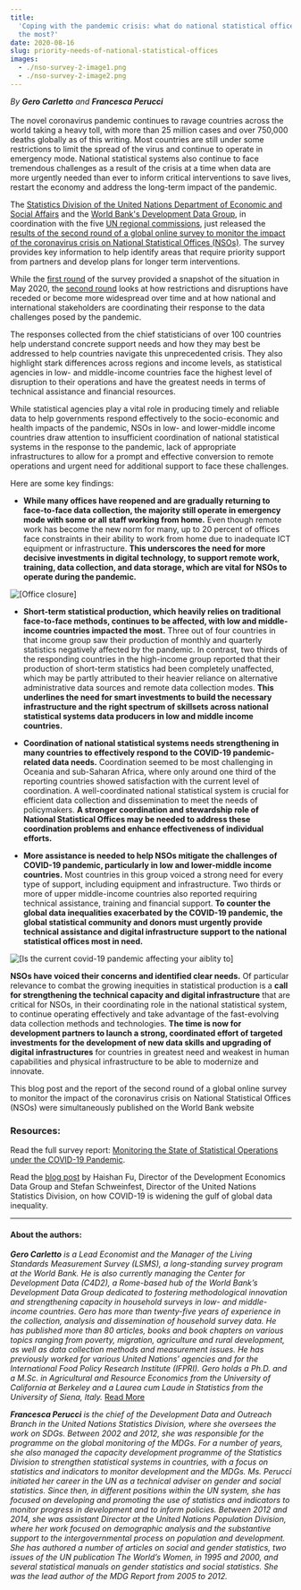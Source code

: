 ```yaml
---
title:
  'Coping with the pandemic crisis: what do national statistical offices need
  the most?'
date: 2020-08-16
slug: priority-needs-of-national-statistical-offices
images:
  - ./nso-survey-2-image1.png
  - ./nso-survey-2-image2.png
---
```



_By **Gero Carletto** and **Francesca Perucci**_<br/><br/>The novel coronavirus
pandemic continues to ravage countries across the world taking a heavy toll,
with more than 25 million cases and over 750,000 deaths globally as of this
writing. Most countries are still under some restrictions to limit the spread of
the virus and continue to operate in emergency mode. National statistical
systems also continue to face tremendous challenges as a result of the crisis at
a time when data are more urgently needed than ever to inform critical
interventions to save lives, restart the economy and address the long-term
impact of the pandemic.

The
[Statistics Division of the United Nations Department of Economic and Social Affairs](http://unstats.un.org/)
and the [World Bank's Development Data Group](http://data.worldbank.org/), in
coordination with the five
[UN regional commissions](http://www.regionalcommissions.org/about/the-regional-commissions/what-we-do/),
just released the
[results of the second round of a global online survey to monitor the impact of the coronavirus crisis on National Statistical Offices (NSOs)](https://unstats.un.org/unsd/covid19-response/covid19-nso-survey-report-2.pdf).
The survey provides key information to help identify areas that require priority
support from partners and develop plans for longer term interventions.

While the
[first round](https://unstats.un.org/unsd/covid19-response/covid19-nso-survey-report.pdf)
of the survey provided a snapshot of the situation in May 2020, the
[second round](https://unstats.un.org/unsd/covid19-response/covid19-nso-survey-report-2.pdf)
looks at how restrictions and disruptions have receded or become more widespread
over time and at how national and international stakeholders are coordinating
their response to the data challenges posed by the pandemic.

The responses collected from the chief statisticians of over 100 countries help
understand concrete support needs and how they may best be addressed to help
countries navigate this unprecedented crisis. They also highlight stark
differences across regions and income levels, as statistical agencies in low-
and middle-income countries face the highest level of disruption to their
operations and have the greatest needs in terms of technical assistance and
financial resources.

While statistical agencies play a vital role in producing timely and reliable
data to help governments respond effectively to the socio-economic and health
impacts of the pandemic, NSOs in low- and lower-middle income countries draw
attention to insufficient coordination of national statistical systems in the
response to the pandemic, lack of appropriate infrastructures to allow for a
prompt and effective conversion to remote operations and urgent need for
additional support to face these challenges.

Here are some key findings:

- **While many offices have reopened and are gradually returning to face-to-face
  data collection, the majority still operate in emergency mode with some or all
  staff working from home.** Even though remote work has become the new norm for
  many, up to 20 percent of offices face constraints in their ability to work
  from home due to inadequate ICT equipment or infrastructure. **This
  underscores the need for more decisive investments in digital technology, to
  support remote work, training, data collection, and data storage, which are
  vital for NSOs to operate during the pandemic.**

<Box mb={3}>
  <Img
    fluid={props.images[0]}
    title="[Office closure]"
    alt="[Office closure]"
  />
</Box>

- **Short-term statistical production, which heavily relies on traditional
  face-to-face methods, continues to be affected, with low and middle-income
  countries impacted the most.** Three out of four countries in that income
  group saw their production of monthly and quarterly statistics negatively
  affected by the pandemic. In contrast, two thirds of the responding countries
  in the high-income group reported that their production of short-term
  statistics had been completely unaffected, which may be partly attributed to
  their heavier reliance on alternative administrative data sources and remote
  data collection modes. **This underlines the need for smart investments to
  build the necessary infrastructure and the right spectrum of skillsets across
  national statistical systems data producers in low and middle income
  countries.**

- **Coordination of national statistical systems needs strengthening in many
  countries to effectively respond to the COVID-19 pandemic-related data
  needs.** Coordination seemed to be most challenging in Oceania and sub-Saharan
  Africa, where only around one third of the reporting countries showed
  satisfaction with the current level of coordination. A well-coordinated
  national statistical system is crucial for efficient data collection and
  dissemination to meet the needs of policymakers. **A stronger coordination and
  stewardship role of National Statistical Offices may be needed to address
  these coordination problems and enhance effectiveness of individual efforts.**

- **More assistance is needed to help NSOs mitigate the challenges of COVID-19
  pandemic, particularly in low and lower-middle income countries.** Most
  countries in this group voiced a strong need for every type of support,
  including equipment and infrastructure. Two thirds or more of upper
  middle-income countries also reported requiring technical assistance, training
  and financial support. **To counter the global data inequalities exacerbated
  by the COVID-19 pandemic, the global statistical community and donors must
  urgently provide technical assistance and digital infrastructure support to
  the national statistical offices most in need.**

<Box mb={3}>
  <Img
    fluid={props.images[1]}
    title="[Need for additional support to face the challenges posed by the COVID-19 pandemic]"
    alt="[Is the current covid-19 pandemic affecting your aiblity to]"
  />
</Box>

**NSOs have voiced their concerns and identified clear needs.** Of particular
relevance to combat the growing inequities in statistical production is a **call
for strengthening the technical capacity and digital infrastructure** that are
critical for NSOs, in their coordinating role in the national statistical
system, to continue operating effectively and take advantage of the
fast-evolving data collection methods and technologies. **The time is now for
development partners to launch a strong, coordinated effort of targeted
investments for the development of new data skills and upgrading of digital
infrastructures** for countries in greatest need and weakest in human
capabilities and physical infrastructure to be able to modernize and innovate.

This blog post and the report of the second round of a global online survey to
monitor the impact of the coronavirus crisis on National Statistical Offices
(NSOs) were simultaneously published on the World Bank website

### Resources:

Read the full survey report:
[Monitoring the State of Statistical Operations under the COVID-19 Pandemic](https://unstats.un.org/unsd/covid19-response/covid19-nso-survey-report-2.pdf).

Read the [blog post](/statistical-programmes/covid19-nso-survey/) by Haishan Fu,
Director of the Development Economics Data Group and Stefan Schweinfest,
Director of the United Nations Statistics Division, on how COVID-19 is widening
the gulf of global data inequality.

---

#### About the authors:

_**Gero Carletto** is a Lead Economist and the Manager of the Living Standards
Measurement Survey (LSMS), a long-standing survey program at the World Bank. He
is also currently managing the Center for Development Data (C4D2), a Rome-based
hub of the World Bank’s Development Data Group dedicated to fostering
methodological innovation and strengthening capacity in household surveys in
low- and middle-income countries. Gero has more than twenty-five years of
experience in the collection, analysis and dissemination of household survey
data. He has published more than 80 articles, books and book chapters on various
topics ranging from poverty, migration, agriculture and rural development, as
well as data collection methods and measurement issues. He has previously worked
for various United Nations’ agencies and for the International Food Policy
Research Institute (IFPRI). Gero holds a Ph.D. and a M.Sc. in Agricultural and
Resource Economics from the University of California at Berkeley and a Laurea
cum Laude in Statistics from the University of Siena, Italy._
[Read More](https://www.worldbank.org/en/about/people/g/gero-carletto)

_**Francesca Perucci** is the chief of the Development Data and Outreach Branch
in the United Nations Statistics Division, where she oversees the work on SDGs.
Between 2002 and 2012, she was responsible for the programme on the global
monitoring of the MDGs. For a number of years, she also managed the capacity
development programme of the Statistics Division to strengthen statistical
systems in countries, with a focus on statistics and indicators to monitor
development and the MDGs. Ms. Perucci initiated her career in the UN as a
technical adviser on gender and social statistics. Since then, in different
positions within the UN system, she has focused on developing and promoting the
use of statistics and indicators to monitor progress in development and to
inform policies. Between 2012 and 2014, she was assistant Director at the United
Nations Population Division, where her work focused on demographic analysis and
the substantive support to the intergovernmental process on population and
development. She has authored a number of articles on social and gender
statistics, two issues of the UN publication The World’s Women, in 1995 and
2000, and several statistical manuals on gender statistics and social
statistics. She was the lead author of the MDG Report from 2005 to 2012._
